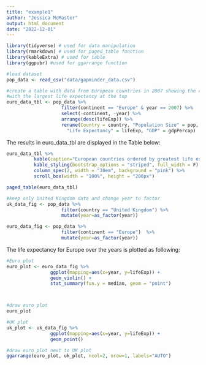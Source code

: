 ```yaml
---
title: "example1"
author: "Jessica McMaster"
output: html_document
date: "2022-12-01"
---
```

```r
library(tidyverse) # used for data manipulation
library(rmarkdown) # used for paged_table function
library(kableExtra) # used for table
library(ggpubr) #used for ggarrange function 

#load dataset 
pop_data <- read_csv("data/gapminder_data.csv")

#create a table with data from European countries in 2007 showing the countries 
#with the largest life expectancy at the top 
euro_data_tbl <- pop_data %>% 
                    filter(continent == "Europe" & year == 2007) %>% 
                    select(-continent, -year) %>% 
                    arrange(desc(lifeExp)) %>% 
                    rename(Country = country, "Population Size" = pop, 
                      "Life Expectancy" = lifeExp, "GDP" = gdpPercap)
```

The results in euro_data_tbl are displayed in the Table below:

```r
euro_data_tbl %>% 
          kable(caption="European countries ordered by greatest life expectancy from 2007 data") %>% 
          kable_styling(bootstrap_options = "striped", full_width = F) %>% 
          column_spec(2, width = "30em", background = "pink") %>% 
          scroll_box(width = "100%", height = "200px")
```
```r
paged_table(euro_data_tbl)
```
```r
#keep only United Kingdom data and change year to factor
uk_data_fig <- pop_data %>%
                    filter(country == "United Kingdom") %>%
                    mutate(year=as_factor(year))

```
```r

euro_data_fig <- pop_data %>% 
                    filter(continent == "Europe")  %>% 
                    mutate(year=as_factor(year))

```
The life expectancy for Europe over the years is plotted as following:

```r
#Euro plot
euro_plot <- euro_data_fig %>%
                ggplot(mapping=aes(x=year, y=lifeExp)) +
                geom_violin() +
                stat_summary(fun.y = median, geom = "point")



#draw euro plot
euro_plot

```
```r
#UK plot
uk_plot <- uk_data_fig %>%
                ggplot(mapping=aes(x=year, y=lifeExp)) +
                geom_point()

#draw euro plot next to UK plot
ggarrange(euro_plot, uk_plot, ncol=2, nrow=1, labels="AUTO")
```